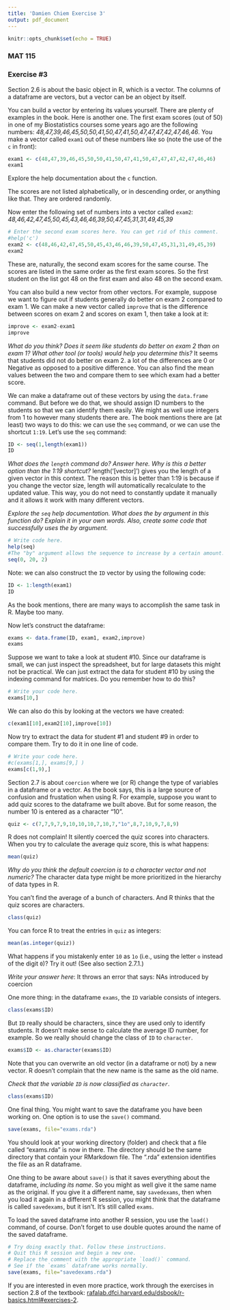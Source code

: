 ```yaml
---
title: 'Damien Chiem Exercise 3'
output: pdf_document
---
```


```r
knitr::opts_chunk$set(echo = TRUE)
```

### MAT 115
\vspace*{-0.1in}
### Exercise #3

Section 2.6 is about the basic object in R, which is a vector. The columns of a dataframe are vectors, but a vector can be an object by itself.

You can build a vector by entering its values yourself. There are plenty of examples in the book. Here is another one. The first exam scores (out of 50) in one of my Biostatistics courses some years ago are the following numbers:
*48,47,39,46,45,50,50,41,50,47,41,50,47,47,47,42,47,46,46*. You make a vector called `exam1` out of these numbers like so (note the use of the `c` in front):

```r
exam1 <- c(48,47,39,46,45,50,50,41,50,47,41,50,47,47,47,42,47,46,46)
exam1 
```

Explore the help documentation about the `c` function.

The scores are not listed alphabetically, or in descending order, or anything like that. They are ordered randomly. 

Now enter the following set of numbers into a vector called `exam2`:\newline
*48,46,42,47,45,50,45,43,46,46,39,50,47,45,31,31,49,45,39*

```r
# Enter the second exam scores here. You can get rid of this comment.
#help('c')
exam2 <- c(48,46,42,47,45,50,45,43,46,46,39,50,47,45,31,31,49,45,39)
exam2
```

These are, naturally, the second exam scores for the same course. The scores are listed in the same order as the first exam scores. So the first student on the list got 48 on the first exam and also 48 on the second exam. 

You can also build a new vector from other vectors. For example, suppose we want to figure out if students generally do better on exam 2 compared to exam 1. We can make a new vector called `improve` that is the difference between scores on exam 2 and scores on exam 1, then take a look at it:

```r
improve <- exam2-exam1
improve
```

*What do you think? Does it seem like students do better on exam 2 than on exam 1? What other tool (or tools) would help you determine this?*
It seems that students did not do better on exam 2. a lot of the differences are 0 or Negative as opposed to a positive difference. You can also find the mean values between the two and compare them to see which exam had a better score. 

\bigskip

We can make a dataframe out of these vectors by using the `data.frame` command. But before we do that, we should assign ID numbers to the students so that we can identify them easily. We might as well use integers from 1 to however many students there are. The book mentions there are (at least) two ways to do this: we can use the `seq` command, or we can use the shortcut `1:19`. Let's use the `seq` command:

```r
ID <- seq(1,length(exam1))
ID
```

\bigskip

*What does the `length` command do? Answer here. Why is this a better option than the 1:19 shortcut?*
length('[vector]') gives you the length of a given vector in this context. The reason this is better than 1:19 is because if you change the vector size, length will automatically recalculate to the updated value. This way, you do not need to constantly update it manually and it allows it work with many different vectors.

*Explore the `seq` help documentation. What does the by argument in this function do? Explain it in your own words. Also, create some code that successfully uses the by argument.*

```r
# Write code here.
help(seq)
#The "by" argument allows the sequence to increase by a certain amount. If by = 2, then the numbers will increment by 2 starting from a to b.
seq(0, 20, 2) 
```


\bigskip

Note: we can also construct the `ID` vector by using the following code:

```r
ID <- 1:length(exam1)
ID
```

As the book mentions, there are many ways to accomplish the same task in R. Maybe too many.

Now let's construct the dataframe:

```r
exams <- data.frame(ID, exam1, exam2,improve)
exams
```

Suppose we want to take a look at student #10. Since our dataframe is small, we can just inspect the spreadsheet, but for large datasets this might not be practical. We can just extract the data for student #10 by using the indexing command for matrices.  Do you remember how to do this?

```r
# Write your code here.
exams[10,]
```

We can also do this by looking at the vectors we have created:

```r
c(exam1[10],exam2[10],improve[10])
```


Now try to extract the data for student #1 and student #9 in order to compare them. Try to do it in one line of code.

```r
# Write your code here.
#c(exams[1,], exams[9,] )
exams[c(1,9),] 
```

\bigskip

Section 2.7 is about `coercion` where we (or R) change the type of variables in a dataframe or a vector. As the book says, this is a large source of confusion and frustation when using R. For example, suppose you want to add quiz scores to the dataframe we built above. But for some reason, the number 10 is entered as a character "10".

```r
quiz <- c(7,7,9,7,9,10,10,10,7,10,7,"1o",8,7,10,9,7,8,9)
```

R does not complain! It silently coerced the quiz scores into characters. When you try to calculate the average quiz score, this is what happens:

```r

mean(quiz)
```

*Why do you think the default coercion is to a character vector and not numeric?* 
The character data type might be more prioritized in the hierarchy of data types in R. 

You can't find the average of a bunch of characters. And R thinks that the quiz scores are characters.

```r
class(quiz)
```

You can force R to treat the entries in `quiz` as integers:

```r
mean(as.integer(quiz))
```

\bigskip

What happens if you mistakenly enter `10` as `1o` (i.e., using the letter `o` instead of the digit `0`)? Try it out! (See also section 2.7.1.)

\bigskip

*Write your answer here*: 
It throws an error that says: NAs introduced by coercion

\bigskip

One more thing: in the dataframe `exams`, the `ID` variable consists of integers. 

```r
class(exams$ID)
```

But `ID` really should be characters, since they are used only to identify students. It doesn't make sense to calculate the average ID number, for example. So we really should change the class of `ID` to `character`.

```r
exams$ID <- as.character(exams$ID)
```

Note that you can overwrite an old vector (in a dataframe or not) by a new vector. R doesn't complain that the new name is the same as the old name. 

\bigskip

*Check that the variable `ID` is now classified as `character`*.

```r
class(exams$ID)
```

\bigskip

One final thing. You might want to save the dataframe you have been working on. One option is to use the `save()` command. 

```r
save(exams, file="exams.rda")
```

You should look at your working directory (folder) and check that a file called "exams.rda" is now in there. The directory should be the same directory that contain your RMarkdown file. The ".rda" extension identifies the file as an R dataframe.

One thing to be aware about `save()` is that it saves everything about the dataframe, *including its name*. So you might as well give it the same name as the original. If you give it a different name, say `savedexams`, then when you load it again in a different R session, you might think that the dataframe is called `savedexams`, but it isn't. It's still called `exams`.

To load the saved dataframe into another R session, you use the `load()` command, of course. Don't forget to use double quotes around the name of the saved dataframe.

```r
# Try doing exactly that. Follow these instructions.
# Quit this R session and begin a new one.
# Replace the comment with the appropriate `load()` command.
# See if the `exams` dataframe works normally. 
save(exams, file="savedexams.rda")
```


If you are interested in even more practice, work through the exercises in section 2.8 of the textbook: [rafalab.dfci.harvard.edu/dsbook/r-basics.html#exercises-2](https://rafalab.dfci.harvard.edu/dsbook/r-basics.html#exercises-2).
